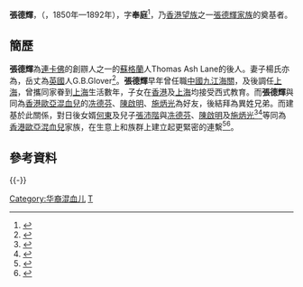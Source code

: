 '''張德輝'''，（{{lang-en|'''Cheung Tak Fai'''}}，1850年—1892年），字'''奉庭'''<ref name=lo_ho>{{cite book|author=梁雄姬|title=《中西融和：羅何錦姿》|location=香港|publisher=三聯書店(香港)有限公司|date=2013年3月}}</ref>，乃[[香港望族|香港望族]]之一[[張德輝家族|張德輝家族]]的奠基者。

==簡歷==
'''張德輝'''為[[連卡佛|連卡佛]]的創辧人之一的[[蘇格蘭|蘇格蘭]]人Thomas Ash Lane的後人。妻子楊氏亦為，岳丈為[[英國|英國]]人G.B.Glover<ref name=lo_ho>{{cite book|author=梁雄姬|title=《中西融和：羅何錦姿》|location=香港|publisher=三聯書店(香港)有限公司|date=2013年3月}}</ref>。'''張德輝'''早年曾任職[[中國|中國]][[九江|九江]][[海關|海關]]，及後調任[[上海|上海]]，曾攜同家眷到[[上海|上海]]生活數年，子女在[[香港|香港]]及[[上海|上海]]均接受西式教育。而'''張德輝'''與同為[[香港歐亞混血兒|香港歐亞混血兒]]的[[冼德芬|冼德芬]]、[[陳啟明_(香港)|陳啟明]]、[[施炳光|施炳光]]為好友，後結拜為異姓兄弟。而建基於此關係，對日後女婿[[何東|何東]]及兒子[[張沛階|張沛階]]與[[冼德芬|冼德芬]]、[[陳啟明_(香港)|陳啟明]]及[[施炳光|施炳光]]<ref name=early>{{cite book|author=劉智鵬|title=《香港早期華人菁英》|location=香港|publisher=中華書局(香港)有限公司|date=2011年7月}}</ref><ref name=growt>{{cite book|author=劉智鵬|title=《香港華人菁英的冒起》|location=香港|publisher=中華書局(香港)有限公司|date=2013年5月}}</ref>等同為[[香港歐亞混血兒|香港歐亞混血兒]]家族，在生意上和族群上建立起更緊密的連繫<ref name=hotun>{{cite book|author=鄭宏泰、黃紹倫|title=《香港大老－－何東》|location=香港|publisher=三聯書店(香港)有限公司|date=2007年7月}}</ref><ref name=bushk>{{cite book|author=鄭宏泰、黃紹倫|title=《商城記──香港家族企業縱橫談》|location=香港|publisher=中華書局(香港)有限公司|date=2014年1月}}</ref>。

==參考資料==
<div class="references-small">
<references/>
</div>

{{-}}
[[Category:华裔混血儿|Category:华裔混血儿]]
[[Category:張姓|T]]